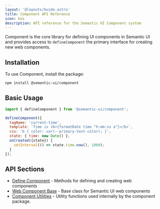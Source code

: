```yaml
---
layout: '@layouts/Guide.astro'
title: Component API Reference
icon: box
description: API reference for the Semantic UI Component system
---
```


Component is the core library for defining UI components in Semantic UI and provides access to `defineComponent` the primary interface for creating new web components.

## Installation

To use Component, install the package:

```bash
npm install @semantic-ui/component
```

## Basic Usage

```javascript
import { defineComponent } from '@semantic-ui/component';

defineComponent({
  tagName: 'current-time',
  template: `Time is <b>{formatDate time "h:mm:ss a"}</b>`,
  css: 'b { color: var(--primary-text-color); }',
  state: { time: new Date() },
  onCreated({state}) {
    setInterval(() => state.time.now(), 1000);
  }
});
```

## API Sections

* [Define Component](/api/component/define-component) - Methods for defining and creating web components
* [Web Component Base](/api/component/web-component-base) - Base class for Semantic UI web components
* [Component Utilities](/api/component/utilities) - Utility functions used internally by the component package.

